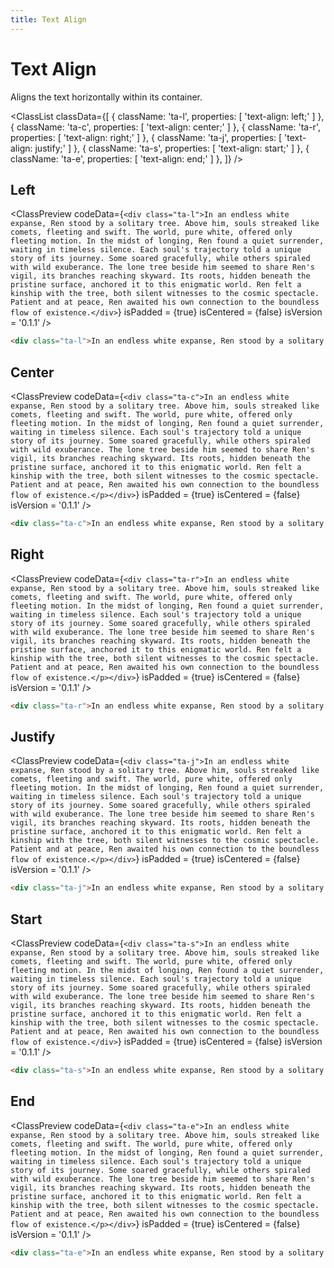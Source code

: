 ```yaml
---
title: Text Align
---
```



# Text Align

Aligns the text horizontally within its container.

<ClassList
  classData={[
    {
      className: 'ta-l',
      properties: [
        'text-align: left;'
      ]
    },
    {
      className: 'ta-c',
      properties: [
        'text-align: center;'
      ]
    },
    {
      className: 'ta-r',
      properties: [
        'text-align: right;'
      ]
    },
    {
      className: 'ta-j',
      properties: [
        'text-align: justify;'
      ]
    },
    {
      className: 'ta-s',
      properties: [
        'text-align: start;'
      ]
    },
    {
      className: 'ta-e',
      properties: [
        'text-align: end;'
      ]
    },
  ]}
/>

## Left

<ClassPreview
  codeData={`
    <div class="ta-l">In an endless white expanse, Ren stood by a solitary tree. Above him, souls streaked like comets, fleeting and swift. The world, pure white, offered only fleeting motion. In the midst of longing, Ren found a quiet surrender, waiting in timeless silence. Each soul's trajectory told a unique story of its journey. Some soared gracefully, while others spiraled with wild exuberance. The lone tree beside him seemed to share Ren's vigil, its branches reaching skyward. Its roots, hidden beneath the pristine surface, anchored it to this enigmatic world. Ren felt a kinship with the tree, both silent witnesses to the cosmic spectacle. Patient and at peace, Ren awaited his own connection to the boundless flow of existence.</div>
  `}
  isPadded = {true}
  isCentered = {false}
  isVersion = '0.1.1'
/>

```html
<div class="ta-l">In an endless white expanse, Ren stood by a solitary tree ...</div>
```

## Center

<ClassPreview
  codeData={`
    <div class="ta-c">In an endless white expanse, Ren stood by a solitary tree. Above him, souls streaked like comets, fleeting and swift. The world, pure white, offered only fleeting motion. In the midst of longing, Ren found a quiet surrender, waiting in timeless silence. Each soul's trajectory told a unique story of its journey. Some soared gracefully, while others spiraled with wild exuberance. The lone tree beside him seemed to share Ren's vigil, its branches reaching skyward. Its roots, hidden beneath the pristine surface, anchored it to this enigmatic world. Ren felt a kinship with the tree, both silent witnesses to the cosmic spectacle. Patient and at peace, Ren awaited his own connection to the boundless flow of existence.</p></div>
  `}
  isPadded = {true}
  isCentered = {false}
  isVersion = '0.1.1'
/>

```html
<div class="ta-c">In an endless white expanse, Ren stood by a solitary tree ...</div>
```

## Right

<ClassPreview
  codeData={`
    <div class="ta-r">In an endless white expanse, Ren stood by a solitary tree. Above him, souls streaked like comets, fleeting and swift. The world, pure white, offered only fleeting motion. In the midst of longing, Ren found a quiet surrender, waiting in timeless silence. Each soul's trajectory told a unique story of its journey. Some soared gracefully, while others spiraled with wild exuberance. The lone tree beside him seemed to share Ren's vigil, its branches reaching skyward. Its roots, hidden beneath the pristine surface, anchored it to this enigmatic world. Ren felt a kinship with the tree, both silent witnesses to the cosmic spectacle. Patient and at peace, Ren awaited his own connection to the boundless flow of existence.</p></div>
  `}
  isPadded = {true}
  isCentered = {false}
  isVersion = '0.1.1'
/>

```html
<div class="ta-r">In an endless white expanse, Ren stood by a solitary tree ...</div>
```

## Justify

<ClassPreview
  codeData={`
    <div class="ta-j">In an endless white expanse, Ren stood by a solitary tree. Above him, souls streaked like comets, fleeting and swift. The world, pure white, offered only fleeting motion. In the midst of longing, Ren found a quiet surrender, waiting in timeless silence. Each soul's trajectory told a unique story of its journey. Some soared gracefully, while others spiraled with wild exuberance. The lone tree beside him seemed to share Ren's vigil, its branches reaching skyward. Its roots, hidden beneath the pristine surface, anchored it to this enigmatic world. Ren felt a kinship with the tree, both silent witnesses to the cosmic spectacle. Patient and at peace, Ren awaited his own connection to the boundless flow of existence.</p></div>
  `}
  isPadded = {true}
  isCentered = {false}
  isVersion = '0.1.1'
/>

```html
<div class="ta-j">In an endless white expanse, Ren stood by a solitary tree ...</div>
```

## Start

<ClassPreview
  codeData={`
    <div class="ta-s">In an endless white expanse, Ren stood by a solitary tree. Above him, souls streaked like comets, fleeting and swift. The world, pure white, offered only fleeting motion. In the midst of longing, Ren found a quiet surrender, waiting in timeless silence. Each soul's trajectory told a unique story of its journey. Some soared gracefully, while others spiraled with wild exuberance. The lone tree beside him seemed to share Ren's vigil, its branches reaching skyward. Its roots, hidden beneath the pristine surface, anchored it to this enigmatic world. Ren felt a kinship with the tree, both silent witnesses to the cosmic spectacle. Patient and at peace, Ren awaited his own connection to the boundless flow of existence.</div>
  `}
  isPadded = {true}
  isCentered = {false}
  isVersion = '0.1.1'
/>

```html
<div class="ta-s">In an endless white expanse, Ren stood by a solitary tree ...</div>
```

## End

<ClassPreview
  codeData={`
    <div class="ta-e">In an endless white expanse, Ren stood by a solitary tree. Above him, souls streaked like comets, fleeting and swift. The world, pure white, offered only fleeting motion. In the midst of longing, Ren found a quiet surrender, waiting in timeless silence. Each soul's trajectory told a unique story of its journey. Some soared gracefully, while others spiraled with wild exuberance. The lone tree beside him seemed to share Ren's vigil, its branches reaching skyward. Its roots, hidden beneath the pristine surface, anchored it to this enigmatic world. Ren felt a kinship with the tree, both silent witnesses to the cosmic spectacle. Patient and at peace, Ren awaited his own connection to the boundless flow of existence.</p></div>
  `}
  isPadded = {true}
  isCentered = {false}
  isVersion = '0.1.1'
/>

```html
<div class="ta-e">In an endless white expanse, Ren stood by a solitary tree ...</div>
```